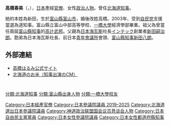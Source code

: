 {{Infobox Officeholder
| name  = 高橋春美
| original_name =  新田 春美
| native_name_lang = ja
| image = 
| imagesize = 
| country = {{JPN}}
| office = {{flagicon|Hokkaido}} 第15-18任民選[[北海道知事|北海道知事]]
| term_start = 2003年4月14日
| term_end = 2019年4月22日
| predecessor = {{link-ja|堀達也|堀達也}}
| successor = [[鈴木直道|鈴木直道]]
| office2 = {{JPN}}[[參議院_(日本)|參議院]]議員
| term_start2 = 2019年7月29日
| term_end2 = 
| predecessor2 = 
| successor2 = 
|constituency2  = [[北海道選舉區|北海道選舉區]]
| birth_date = {{birth date and age|1954|1|6}}
| birth_place = {{JPN}}[[富山縣|富山縣]][[富山市|富山市]]
| native_place = 
| parents = 新田嗣治朗（父）
| relatives = {{link-ja|高辻武邦|高辻武邦}}（外祖父）<br/>{{link-ja|新田八朗|新田八朗}}（弟）
| spouse = {{link-ja|高橋毅|高橋毅}}
| party = （[[無党籍|無党籍]]→）<br/>[[自由民主党_(日本)|自由民主党]]
| alma_mater   = [[一橋大學|一橋大學]]經濟學部
| website      =  [http://www.haruchan.jp 官方網站]
}}
'''高橋春美'''（{{jpn|j=高橋 はるみ|hg=たかはし はるみ|rm=Takahashi Harumi}}，{{bd|1954年|1月6日|||Takahashi Harumi}}），[[日本|日本]]產經[[官僚|官僚]]、女性[[政治人物|政治人物]]。曾任[[北海道知事|北海道知事]]。

她的本姓為新田，生於[[富山縣|富山縣]][[富山市|富山市]]，婚後改姓高橋。2003年、受到[[自民党|自民党]]支援當選為道知事。富山縣立富山中部高等學校、[[一橋大學|一橋大學]]經濟學部畢業。祖父為曾當任兩屆[[富山縣知事|富山縣知事]]的[[高辻武邦|高辻武邦]]。父親為[[日本海瓦斯|日本海瓦斯]]社長[[インテック|インテック]]創業者[[新田嗣治朗|新田嗣治朗]]。胞弟為日本海瓦斯社長、前日本[[青年會議所|青年會議所]]會頭、[[富山縣知事|富山縣知事]][[新田八朗|新田八朗]]。

== 外部連結 ==
* [http://www.haruchan.jp/ 高橋はるみ公式サイト] {{Wayback|url=http://www.haruchan.jp/ |date=20160710041132 }}
* [https://web.archive.org/web/20111122090731/http://www.hokkaido-kome.gr.jp/cm/index.html 北海道のお米（知事出演のCM）]

{{start box}}
{{s-off}}
  {{Succession box
    | title  = {{Flagicon|北海道}} [[北海道知事|北海道知事]]
    | years  = 公選第15-18代：2003 - 2019
    | before = [[堀達也|堀達也]]
    | after  = [[鈴木直道|鈴木直道]]
  }}
{{end box}}
{{北海道知事}}

{{DEFAULTSORT:Takahashi Harumi}}
[[Category:日本經產官僚|Category:日本經產官僚]]
[[分類:北海道知事|分類:北海道知事]]
[[分類:富山縣出身人物|分類:富山縣出身人物]]
[[分類:一橋大學校友|分類:一橋大學校友]]
[[Category:日本參議院議員_2019–2025|Category:日本參議院議員 2019–2025]]
[[Category:北海道選出日本參議院議員|Category:北海道選出日本參議院議員]]
[[Category:神道政治联盟国会议员恳谈会人物|Category:神道政治联盟国会议员恳谈会人物]]
[[Category:日本自由民主黨黨員|Category:日本自由民主黨黨員]]
[[Category:日本女性參議院議員|Category:日本女性參議院議員]]
[[Category:日本女性都道府縣知事|Category:日本女性都道府縣知事]]
